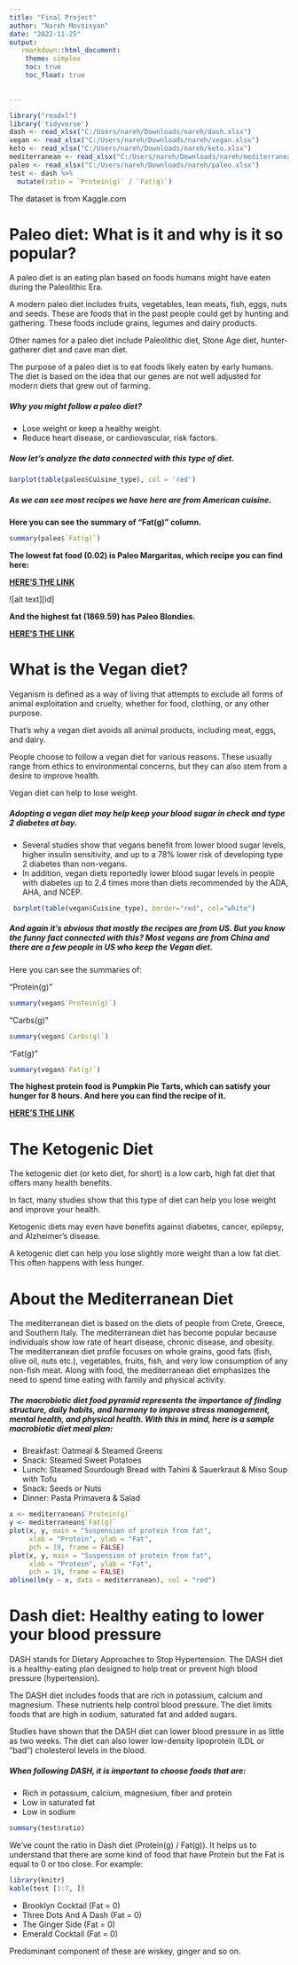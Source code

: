 ---
title: "Final Project"
author: "Nareh Movsisyan"
date: "2022-11-25"
output: 
   rmarkdown::html_document:
    theme: simplex
    toc: true
    toc_float: true
  

---

```{r, include =FALSE}
library("readxl")
library('tidyverse')
dash <- read_xlsx("C:/Users/nareh/Downloads/nareh/dash.xlsx")
vegan <- read_xlsx("C:/Users/nareh/Downloads/nareh/vegan.xlsx")
keto <- read_xlsx("C:/Users/nareh/Downloads/nareh/keto.xlsx")
mediterranean <- read_xlsx("C:/Users/nareh/Downloads/nareh/mediterranean.xlsx")
paleo <- read_xlsx("C:/Users/nareh/Downloads/nareh/paleo.xlsx")
test <- dash %>%
  mutate(ratio = `Protein(g)` / `Fat(g)`) 

```

The dataset is from Kaggle.com 

# Paleo diet: What is it and why is it so popular?

A paleo diet is an eating plan based on foods humans might have eaten during the Paleolithic Era.

A modern paleo diet includes fruits, vegetables, lean meats, fish, eggs, nuts and seeds. These are foods that in the past people could get by hunting and gathering. These foods include grains, legumes and dairy products.

Other names for a paleo diet include Paleolithic diet, Stone Age diet, hunter-gatherer diet and cave man diet.

The purpose of a paleo diet is to eat foods likely eaten by early humans. The diet is based on the idea that our genes are not well adjusted for modern diets that grew out of farming. 


##### **Why you might follow a paleo diet?**

* Lose weight or keep a healthy weight.
* Reduce heart disease, or cardiovascular, risk factors.

\n
##### *Now let's analyze the data connected with this type of diet.*

```{r, echo=FALSE}
barplot(table(paleo$Cuisine_type), col = 'red')
```

##### *As we can see most recipes we have here are from American cuisine.*

**Here you can see the summary of  "Fat(g)"  column.**

```{r, echo=FALSE}
summary(paleo$`Fat(g)`)
```
**The lowest fat food (0.02) is Paleo Margaritas, which recipe you can find here:**

**[HERE'S THE LINK](https://againstallgrain.com/2014/04/07/paleo-margaritas/)**

![alt text][id]

**And the highest fat (1869.59) has Paleo Blondies.**

**[HERE'S THE LINK](https://www.bakerita.com/paleo-chocolate-chip-blondies/)**


# What is the Vegan diet?

Veganism is defined as a way of living that attempts to exclude all forms of animal exploitation and cruelty, whether for food, clothing, or any other purpose.

That’s why a vegan diet avoids all animal products, including meat, eggs, and dairy.

People choose to follow a vegan diet for various reasons. These usually range from ethics to environmental concerns, but they can also stem from a desire to improve health.

Vegan diet can help to lose weight. 


##### **Adopting a vegan diet may help keep your blood sugar in check and type 2 diabetes at bay.**

* Several studies show that vegans benefit from lower blood sugar levels, higher insulin sensitivity, and up to a 78% lower risk of developing type 2 diabetes than non-vegans.
* In addition, vegan diets reportedly lower blood sugar levels in people with diabetes up to 2.4 times more than diets recommended by the ADA, AHA, and NCEP.

```{r, echo=FALSE}
 barplot(table(vegan$Cuisine_type), border="red", col="white")
```



##### *And again it's abvious that mostly the recipes are from US. But you know the funny fact connected with this? Most vegans are from China and there are a few people in US who keep the Vegan diet.*

Here you can see the summaries of:

"Protein(g)"

```{r, echo=FALSE}
summary(vegan$`Protein(g)`)
```

"Carbs(g)"
```{r, echo=FALSE}
summary(vegan$`Carbs(g)`)
```

"Fat(g)"
```{r, echo=FALSE}
summary(vegan$`Fat(g)`)
```




**The highest protein food is Pumpkin Pie Tarts, which can satisfy your hunger for 8 hours. And here you can find the recipe of it.**

**[HERE'S THE LINK](https://delightfulemade.com/pumpkin-pie-tarts/) **


# The Ketogenic Diet

The ketogenic diet (or keto diet, for short) is a low carb, high fat diet that offers many health benefits.

In fact, many studies show that this type of diet can help you lose weight and improve your health.

Ketogenic diets may even have benefits against diabetes, cancer, epilepsy, and Alzheimer’s disease.

A ketogenic diet can help you lose slightly more weight than a low fat diet. This often happens with less hunger.


# About the Mediterranean Diet

The mediterranean diet is based on the diets of people from Crete, Greece, and Southern Italy. The mediterranean diet has become popular because individuals show low rate of heart disease, chronic disease, and obesity. The mediterranean diet profile focuses on whole grains, good fats (fish, olive oil, nuts etc.), vegetables, fruits, fish, and very low consumption of any non-fish meat. Along with food, the mediterranean diet emphasizes the need to spend time eating with family and physical activity.


##### **The macrobiotic diet food pyramid represents the importance of finding structure, daily habits, and harmony to improve stress management, mental health, and physical health. With this in mind, here is a sample macrobiotic diet meal plan:**

* Breakfast: Oatmeal & Steamed Greens
* Snack: Steamed Sweet Potatoes
* Lunch: Steamed Sourdough Bread with Tahini & Sauerkraut & Miso Soup with Tofu
* Snack: Seeds or Nuts
* Dinner: Pasta Primavera & Salad

```{r echo = FALSE}
x <- mediterranean$`Protein(g)`
y <- mediterranean$`Fat(g)`
plot(x, y, main = "Suspension of protein from fat",
     xlab = "Protein", ylab = "Fat",
     pch = 19, frame = FALSE)
plot(x, y, main = "Suspension of protein from fat",
     xlab = "Protein", ylab = "Fat",
     pch = 19, frame = FALSE)
abline(lm(y ~ x, data = mediterranean), col = "red")
```


# Dash diet: Healthy eating to lower your blood pressure

DASH stands for Dietary Approaches to Stop Hypertension. The DASH diet is a healthy-eating plan designed to help treat or prevent high blood pressure (hypertension).

The DASH diet includes foods that are rich in potassium, calcium and magnesium. These nutrients help control blood pressure. The diet limits foods that are high in sodium, saturated fat and added sugars.

Studies have shown that the DASH diet can lower blood pressure in as little as two weeks. The diet can also lower low-density lipoprotein (LDL or "bad") cholesterol levels in the blood.

##### **When following DASH, it is important to choose foods that are:**

* Rich in potassium, calcium, magnesium, fiber and protein
* Low in saturated fat
* Low in sodium

```{r echo = FALSE}
summary(test$ratio)
```

We've count the ratio in Dash diet (Protein(g) / Fat(g)). 
It helps us to understand that there are some kind of food that have Protein but the Fat is equal to 0 or too close.
For example:

```{r, echo=FALSE, results='asis'}
library(knitr)
kable(test [1:7, ])
```


* Brooklyn Cocktail (Fat = 0)
* Three Dots And A Dash (Fat = 0)
* The Ginger Side (Fat = 0)
* Emerald Cocktail (Fat = 0)

Predominant component of these are wiskey, ginger and so on.


